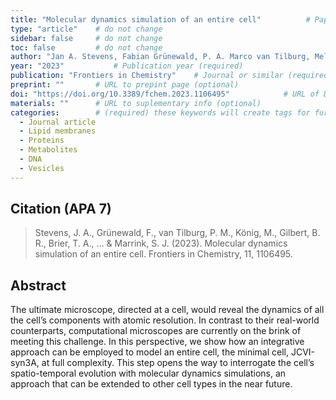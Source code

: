 ```yaml
---
title: "Molecular dynamics simulation of an entire cell"          # Paper title (required)
type: "article"    # do not change
sidebar: false     # do not change
toc: false         # do not change
author: "Jan A. Stevens, Fabian Grünewald, P. A. Marco van Tilburg, Melanie König, Benjamin R. Gilbert, Troy A. Brier, Zane R. Thornburg, Zaida Luthey-Schulten and Siewert J. Marrink"         # Paper authors (required)
year: "2023"           # Publication year (required)
publication: "Frontiers in Chemistry"    # Journal or similar (required)
preprint: ""       # URL to prepint page (optional)  
doi: "https://doi.org/10.3389/fchem.2023.1106495"            # URL of DOI (required)  
materials: ""      # URL to suplementary info (optional)
categories:        # (required) these keywords will create tags for further filtering. 
  - Journal article
  - Lipid membranes
  - Proteins
  - Metabolites
  - DNA
  - Vesicles
---
```


<!-- 
The info below is just an example. 

Both fields are required and they have to be replaced with the respective info for each paper. 

Please notice the `> ` symbol before the citation, it gives it additional styling.  
-->

## Citation (APA 7)      

> Stevens, J. A., Grünewald, F., van Tilburg, P. M., König, M., Gilbert, B. R., Brier, T. A., ... & Marrink, S. J. (2023). Molecular dynamics simulation of an entire cell. Frontiers in Chemistry, 11, 1106495.

## Abstract

The ultimate microscope, directed at a cell, would reveal the dynamics of all the cell’s components with atomic resolution. In contrast to their real-world counterparts, computational microscopes are currently on the brink of meeting this challenge. In this perspective, we show how an integrative approach can be employed to model an entire cell, the minimal cell, JCVI-syn3A, at full complexity. This step opens the way to interrogate the cell’s spatio-temporal evolution with molecular dynamics simulations, an approach that can be extended to other cell types in the near future.